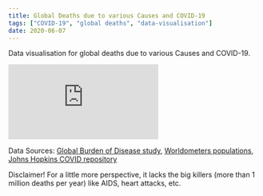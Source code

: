 ```yaml
---
title: Global Deaths due to various Causes and COVID-19
tags: ["COVID-19", "global deaths", "data-visualisation"]
date: 2020-06-07
---
```


Data visualisation for global deaths due to various Causes and COVID-19.

<Embed
    src="https://flo.uri.sh/visualisation/2958922/embed"
/>

Data Sources: [Global Burden of Disease study](http://ghdx.healthdata.org/), [Worldometers populations](https://www.worldometers.info/population/), [Johns Hopkins COVID repository](https://github.com/CSSEGISandData/COVID-19)


Disclaimer! For a little more perspective, it lacks the big killers (more than 1 million deaths per year) like AIDS, heart attacks, etc.
